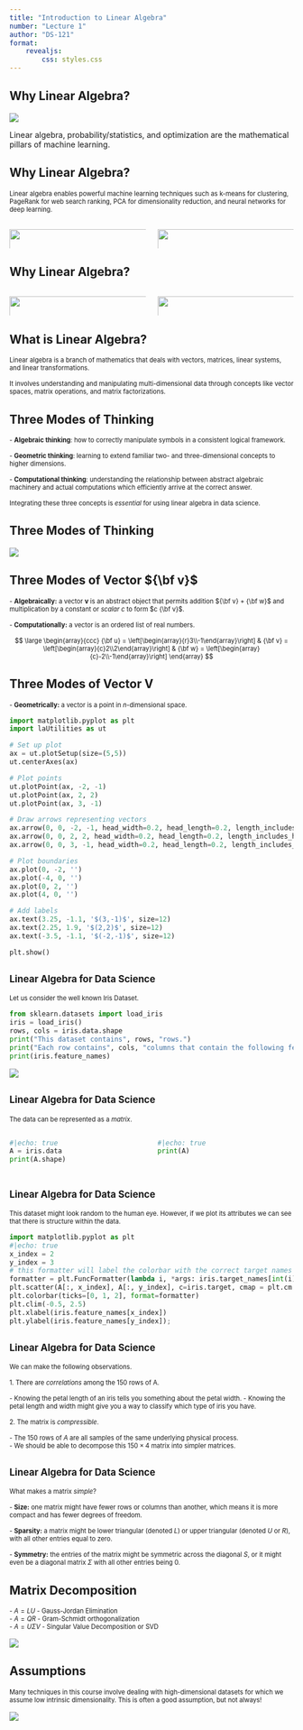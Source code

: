 ```yaml
---
title: "Introduction to Linear Algebra"
number: "Lecture 1"
author: "DS-121"
format: 
    revealjs:
        css: styles.css
---
```


## Why Linear Algebra?   

::: {.antique-center-image}
![](/images/image1.jpeg)
:::

::: {.center-text}
Linear algebra, probability/statistics, and optimization are the mathematical pillars of machine learning.
:::


## Why Linear Algebra?
<span style="font-size: 0.8em;">
Linear algebra enables powerful machine learning techniques such as k-means for clustering, PageRank for web search ranking, PCA for dimensionality reduction, and neural networks for deep learning.
</span>

:::{.columns}
::: {.column width="50%"}
![](images/Clustering.png){fig-align="left" width=110%}
:::

::: {.column width="50%"}
![](images/page_rank.png){fig-align="right" width=110%}
:::
:::

## Why Linear Algebra?

:::{.columns}
::: {.column width="50%"}
![](images/PCA_genes_Europe.png){fig-align="left" width=110%}
:::

::: {.column width="50%"}
![](images/Handwritten_digits.png){fig-align="right" width=110%}
:::
:::

## What is Linear Algebra?

::: {.center-y}
:::{.incremental}
:::{.fragment}
<span style="font-size: 0.8em;">
Linear algebra is a branch of mathematics that deals with vectors, matrices, linear systems, and linear transformations. 
</span>

:::
:::{.fragment}
<span style="font-size: 0.8em;">
It involves understanding and manipulating multi-dimensional data through concepts like vector spaces, matrix operations, and matrix factorizations.
</span>

:::
:::
:::

## Three Modes of Thinking

:::{.incremental}
<span style="font-size: 0.8em;">
- **Algebraic thinking**: how to correctly manipulate symbols in a consistent logical framework.
</span>

<span style="font-size: 0.8em;">
- **Geometric thinking**: learning to extend familiar two- and three-dimensional concepts to higher dimensions.
</span>

<span style="font-size: 0.8em;">
- **Computational thinking**: understanding the relationship between abstract algebraic machinery and actual computations which efficiently arrive at the correct answer.
</span>

:::{.fragment}
<span style="font-size: 0.8em;">
Integrating these three concepts is _essential_ for using linear algebra in data science.
</span>
:::

:::

## Three Modes of Thinking
:::{center-text}
![](images/01-modes.jpg)
:::

## Three Modes of Vector ${\bf v}$
:::{.incremental}
<span style="font-size: 0.8em;">
- **Algebraically:** a vector $\mathbf{v}$ is an abstract object that permits addition ${\bf v} + {\bf w}$ and multiplication by a constant or *scalar* $c$ to form $c {\bf v}$.
</span>

<span style="font-size: 0.8em;">
- **Computationally:** a vector is an ordered list of real numbers.
</span>

<span style="font-size: 0.8em;">
  $$
  \large \begin{array}{ccc}
  {\bf u} = \left[\begin{array}{r}3\\-1\end{array}\right] &
  {\bf v} = \left[\begin{array}{c}2\\2\end{array}\right] &
  {\bf w} = \left[\begin{array}{c}-2\\-1\end{array}\right]
  \end{array}
  $$
</span>
:::

## Three Modes of Vector V
<span style="font-size: 0.8em;">
- **Geometrically:** a vector is a point in $n$-dimensional space.
</span>

:::{.center-text}
```python
import matplotlib.pyplot as plt
import laUtilities as ut

# Set up plot
ax = ut.plotSetup(size=(5,5))
ut.centerAxes(ax)

# Plot points
ut.plotPoint(ax, -2, -1)
ut.plotPoint(ax, 2, 2)
ut.plotPoint(ax, 3, -1)

# Draw arrows representing vectors
ax.arrow(0, 0, -2, -1, head_width=0.2, head_length=0.2, length_includes_head=True)
ax.arrow(0, 0, 2, 2, head_width=0.2, head_length=0.2, length_includes_head=True)
ax.arrow(0, 0, 3, -1, head_width=0.2, head_length=0.2, length_includes_head=True)

# Plot boundaries
ax.plot(0, -2, '')
ax.plot(-4, 0, '')
ax.plot(0, 2, '')
ax.plot(4, 0, '')

# Add labels
ax.text(3.25, -1.1, '$(3,-1)$', size=12)
ax.text(2.25, 1.9, '$(2,2)$', size=12)
ax.text(-3.5, -1.1, '$(-2,-1)$', size=12)

plt.show()
```
:::
## <span style="font-size: .8em;">Linear Algebra for Data Science</span>
<span style="font-size: 0.8em;">
Let us consider the well known Iris Dataset.
</span>

<!-- Make the image a little smaller and the code tab smaller -->
```python
from sklearn.datasets import load_iris
iris = load_iris()
rows, cols = iris.data.shape
print("This dataset contains", rows, "rows.")
print("Each row contains", cols, "columns that contain the following features:")
print(iris.feature_names)
```
:::{center-text}
![](images/01-iris.png)
:::

## <span style="font-size: .8em;">Linear Algebra for Data Science</span>
<span style="font-size: 0.8em;">
The data can be represented as a _matrix_.
</span>

:::{.columns}

:::{.column width="50%"}
```python
#|echo: true
A = iris.data
print(A.shape)

```
:::

:::{.column width="50%"}
```python
#|echo: true
print(A)
```
:::

:::

## <span style="font-size: .8em;">Linear Algebra for Data Science</span>

<span style="font-size: .8em;">This dataset might look random to the human eye. However, if we plot its attributes we can see that there is structure within the data.</span>

:::{.center-text}
```python
import matplotlib.pyplot as plt
#|echo: true
x_index = 2
y_index = 3 
# this formatter will label the colorbar with the correct target names
formatter = plt.FuncFormatter(lambda i, *args: iris.target_names[int(i)])
plt.scatter(A[:, x_index], A[:, y_index], c=iris.target, cmap = plt.cm.get_cmap('RdYlBu', 3))
plt.colorbar(ticks=[0, 1, 2], format=formatter)
plt.clim(-0.5, 2.5)
plt.xlabel(iris.feature_names[x_index])
plt.ylabel(iris.feature_names[y_index]);
```
:::

## <span style="font-size: .8em;">Linear Algebra for Data Science</span>

<span style="font-size: .8em;">
We can make the following observations.
</span>


<span style="font-size: .8em;">
1. There are _correlations_ among the 150 rows of A. 
</span>

<span style="font-size: .8em;">
- Knowing the petal length of an iris tells you something about the petal width. 
- Knowing the petal length and width might give you a way to classify which type of iris you have.
</span>

<span style="font-size: .8em;">
2. The matrix is _compressible_.
</span>

<span style="font-size: .8em;">
  - The 150 rows of $A$ are all samples of the same underlying physical process.<br>
  - We should be able to decompose this $150 \times 4$ matrix into simpler matrices.
</span>

## <span style="font-size: .8em;">Linear Algebra for Data Science</span>

<span style="font-size: 0.8em;">
What makes a matrix _simple_?
</span>


:::{.incremental}
<span style="font-size: 0.8em;">
- **Size:** one matrix might have fewer rows or columns than another, which means it is more compact and has fewer degrees of freedom.
</span>

<span style="font-size: 0.8em;">
- **Sparsity:** a matrix might be lower triangular (denoted $L$) or upper triangular (denoted $U$ or $R$), with all other entries equal to zero.
</span>

<span style="font-size: 0.8em;">
- **Symmetry:** the entries of the matrix might be symmetric across the diagonal $S$, or it might even be a diagonal matrix $\Sigma$ with all other entries being 0.
</span>
:::

## Matrix Decomposition
<span style="font-size: 0.8em;">
- $A = L U$ - Gauss-Jordan Elimination <br>
- $A = Q R$ - Gram-Schmidt orthogonalization <br>
- $A = U \Sigma V$ - Singular Value Decomposition or SVD
</span>

:::{.center-text}
![](images/01-svd.png)
:::

## Assumptions
<span style="font-size: 0.8em;">
Many techniques in this course involve dealing with high-dimensional datasets for which we assume low intrinsic dimensionality. This is often a good assumption, but not always!
</span>

:::{.center-text}
![](images/01-spurious.png)
:::